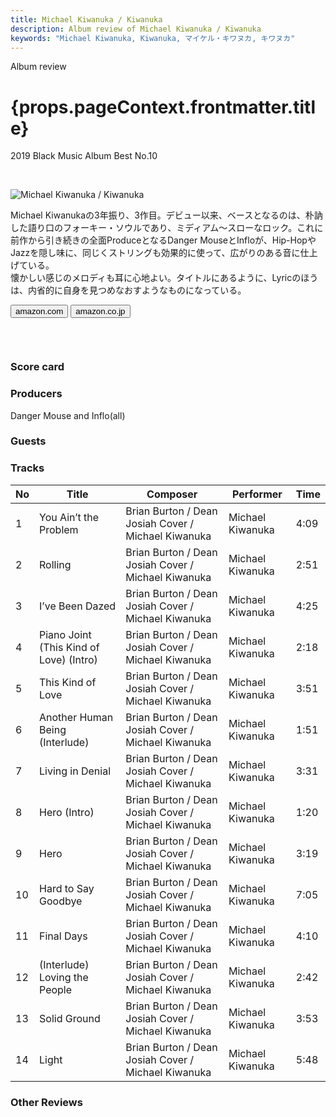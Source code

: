 ```yaml
---
title: Michael Kiwanuka / Kiwanuka
description: Album review of Michael Kiwanuka / Kiwanuka
keywords: "Michael Kiwanuka, Kiwanuka, マイケル・キワヌカ, キワヌカ"
---
```






<p className="largeP">Album review</p>
<h1 className="h1--no--margin">{props.pageContext.frontmatter.title}</h1>
<p className="largeP">
  <Link to="/best50/2019/">2019 Black Music Album Best No.10</Link>
</p>

<br/>
<Row  className="image-card-group">
	<Column colMd={3} colLg={4} noGutterMdLeft="">
       <ImageCard>

![Michael Kiwanuka / Kiwanuka](../../images/cd/mkiwanuka3L.jpg)

</ImageCard>
	</Column>
	<Column colMd={4} colLg={8} noGutterMdLeft="">
	<p>
	Michael Kiwanukaの3年振り、3作目。デビュー以来、ベースとなるのは、朴訥した語り口のフォーキー・ソウルであり、ミディアム～スローなロック。これに前作から引き続きの全面ProduceとなるDanger MouseとInfloが、Hip-HopやJazzを隠し味に、同じくストリングも効果的に使って、広がりのある音に仕上げている。
	<br/>懐かしい感じのメロディも耳に心地よい。タイトルにあるように、Lyricのほうは、内省的に自身を見つめなおすようなものになっている。
	</p>
	<div>
	  <Button className="button-right-mergin"  href="https://amzn.to/3gGslI2" renderIcon={ArrowUpRight} size='sm' kind='primary'>
      amazon.com
    </Button>
    <Button className="button-right-mergin"  href="https://amzn.to/2BlJzut" renderIcon={ArrowUpRight} size='sm' kind='secondary'>
      amazon.co.jp
    </Button>
	</div>
	<a style="display:inline-block;overflow:hidden;background:url(https://linkmaker.itunes.apple.com/ja-jp/lockup.svg?releaseDate=2019-11-01&kind=album&bubble=apple_music&style=mono-black) no-repeat;width:180px;height:45px;" href="https://geo.music.apple.com/jp/album/kiwanuka/1474357932?mt=1&app=music&ls=1&at=11lcug"></a>
	</Column>
</Row>
<Row >
	<Column colMd={4} colLg={4} noGutterMdLeft="">
		<div>
    	<h3>Score card</h3>
			<SliderJS1 value="5" />
    	<SliderJS2 value="4" />
			<SliderJS3 value="1" />
    	<SliderJS4 value="8" />
		</div>
	</Column>
<Column colMd={8} colLg={8} noGutterMdLeft="">
<div>
<h3>Producers</h3>
<p>
	Danger Mouse and Inflo(all)
</p>
<h3>Guests</h3>
<p></p>
</div>
</Column>
</Row>

<h3>Tracks</h3>

| No  | Title                                   | Composer                                            | Performer        | Time |
| --- | --------------------------------------- | --------------------------------------------------- | ---------------- | ---- |
| 1   | You Ain’t the Problem                   | Brian Burton / Dean Josiah Cover / Michael Kiwanuka | Michael Kiwanuka | 4:09 |
| 2   | Rolling                                 | Brian Burton / Dean Josiah Cover / Michael Kiwanuka | Michael Kiwanuka | 2:51 |
| 3   | I’ve Been Dazed                         | Brian Burton / Dean Josiah Cover / Michael Kiwanuka | Michael Kiwanuka | 4:25 |
| 4   | Piano Joint (This Kind of Love) (Intro) | Brian Burton / Dean Josiah Cover / Michael Kiwanuka | Michael Kiwanuka | 2:18 |
| 5   | This Kind of Love                       | Brian Burton / Dean Josiah Cover / Michael Kiwanuka | Michael Kiwanuka | 3:51 |
| 6   | Another Human Being (Interlude)         | Brian Burton / Dean Josiah Cover / Michael Kiwanuka | Michael Kiwanuka | 1:51 |
| 7   | Living in Denial                        | Brian Burton / Dean Josiah Cover / Michael Kiwanuka | Michael Kiwanuka | 3:31 |
| 8   | Hero (Intro)                            | Brian Burton / Dean Josiah Cover / Michael Kiwanuka | Michael Kiwanuka | 1:20 |
| 9   | Hero                                    | Brian Burton / Dean Josiah Cover / Michael Kiwanuka | Michael Kiwanuka | 3:19 |
| 10  | Hard to Say Goodbye                     | Brian Burton / Dean Josiah Cover / Michael Kiwanuka | Michael Kiwanuka | 7:05 |
| 11  | Final Days                              | Brian Burton / Dean Josiah Cover / Michael Kiwanuka | Michael Kiwanuka | 4:10 |
| 12  | (Interlude) Loving the People           | Brian Burton / Dean Josiah Cover / Michael Kiwanuka | Michael Kiwanuka | 2:42 |
| 13  | Solid Ground                            | Brian Burton / Dean Josiah Cover / Michael Kiwanuka | Michael Kiwanuka | 3:53 |
| 14  | Light                                   | Brian Burton / Dean Josiah Cover / Michael Kiwanuka | Michael Kiwanuka | 5:48 |

<h3>Other Reviews</h3>

<Row>
  <Column colMd={3} colLg={3} noGutterMdLeft>
    <Review1 />
  </Column>
</Row>
